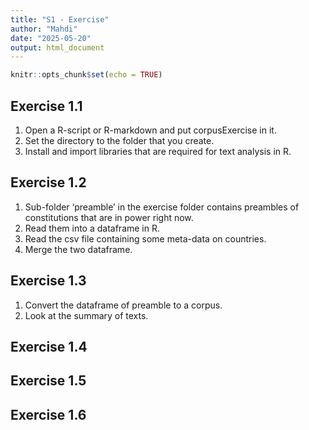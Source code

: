 ```yaml
---
title: "S1 - Exercise"
author: "Mahdi"
date: "2025-05-20"
output: html_document
---
```


```r
knitr::opts_chunk$set(echo = TRUE)
```

## Exercise 1.1

1. Open a R-script or R-markdown and put corpusExercise in it. 
2. Set the directory to the folder that you create. 
3. Install and import libraries that are required for text analysis in R. 



## Exercise 1.2

1. Sub-folder 'preamble' in the exercise folder contains preambles of constitutions that are in power right now. 
2. Read them into a dataframe in R. 
3. Read the csv file containing some meta-data on countries. 
4. Merge the two dataframe. 


## Exercise 1.3
1. Convert the dataframe of preamble to a corpus. 
2. Look at the summary of texts. 



## Exercise 1.4


## Exercise 1.5


## Exercise 1.6



